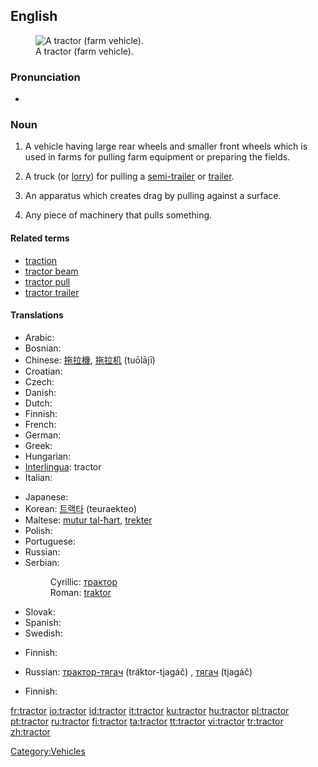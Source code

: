 {{wikipedia}}
==English==
[[Image:Massey Ferguson 175 red tractor September 2005.jpg|thumb|right|A tractor (farm vehicle).]]

===Pronunciation===
*{{audio|en-us-tractor.ogg|Audio (US)}}

===Noun===
{{en-noun}}

# {{context|agriculture}} A vehicle having large rear wheels and smaller front wheels which is used in farms for pulling farm equipment or preparing the fields.
# {{US}} A truck (or [[lorry]]) for pulling a [[semi-trailer]] or [[trailer]].<!-- we don't use this in Australia - not sure about UK -->
# {{rfv-sense}} An apparatus which creates drag by pulling against a surface.
# Any piece of machinery that pulls something.

====Related terms====
*[[traction]]
*[[tractor beam]]
*[[tractor pull]]
*[[tractor trailer]]

====Translations====
{{trans-top|a vehicle used in farms}}
* Arabic: {{ARchar|[[جرار]]}} {{unicode|(jará:r)}} {{m}}
* Bosnian: {{t-|bs|traktor|m}}
* Chinese: [[拖拉機]], [[拖拉机]] (tuōlājī)
* Croatian: {{t-|hr|traktor|m}}
* Czech: {{t-|cs|traktor|m}}
* Danish: {{t-|da|traktor}}
* Dutch: {{t-|nl|tractor}}
* Finnish: {{t|fi|traktori}}
* French: {{t+|fr|tracteur|m}}
* German: {{t+|de|Traktor|m}}
* Greek: {{t+|el|τρακτέρ|n|sc=Grek}}
* Hungarian: {{t+|hu|traktor}}
* [[Interlingua]]: tractor
* Italian: {{t+|it|trattore|m}}
{{trans-mid}}
* Japanese: {{t-|ja|トラクター|tr=torakutā|sc=Jpan}}
* Korean: [[트랙타]] (teuraekteo)
* Maltese: [[mutur tal-ħart]], [[trekter]]
* Polish: {{t-|pl|traktor|m}}
* Portuguese: {{t+|pt|trator|m}}
* Russian: {{t+|ru|трактор|m|tr=tráktor|sc=Cyrl}}
* Serbian:
*: Cyrillic: [[трактор#Serbian|трактор]] {{m}}
*: Roman: [[traktor#Serbian|traktor]] {{m}}
* Slovak: {{t-|sk|traktor|m}}
* Spanish: {{t-|es|tractor|m}}
* Swedish: {{t+|sv|traktor}}
{{trans-bottom}}

{{trans-top|truck (or lorry) for pulling a trailer}}
* Finnish: {{t|fi|vetoauto}}
{{trans-mid}}
* Russian: [[трактор-тягач]] (tráktor-tjagáč) {{m}}, [[тягач]] (tjagáč) {{m}}
{{trans-bottom}}

{{trans-top|apparatus which creates drag by pulling against a surface}}
{{trans-mid}}
{{trans-bottom}}

{{trans-top|any piece of machinery that pulls something}}
* Finnish: {{t|fi|vetäjä}}
{{trans-mid}}
{{trans-bottom}}

[[Category:Vehicles]]

[[fr:tractor]]
[[io:tractor]]
[[id:tractor]]
[[it:tractor]]
[[ku:tractor]]
[[hu:tractor]]
[[pl:tractor]]
[[pt:tractor]]
[[ru:tractor]]
[[fi:tractor]]
[[ta:tractor]]
[[tt:tractor]]
[[vi:tractor]]
[[tr:tractor]]
[[zh:tractor]]